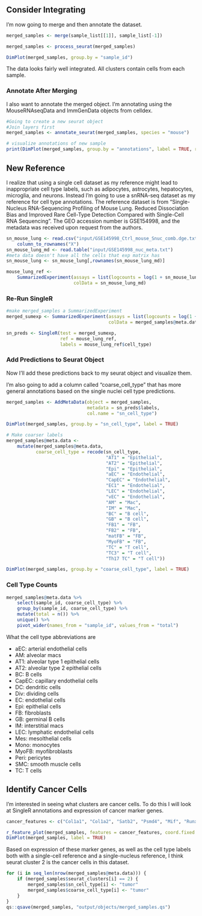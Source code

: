 ## Consider Integrating

I'm now going to merge and then annotate the dataset.

```r
merged_samples <- merge(sample_list[[1]], sample_list[-1])

merged_samples <- process_seurat(merged_samples)

DimPlot(merged_samples, group.by = "sample_id")
```

The data looks fairly well integrated. All clusters contain cells from each sample.

### Annotate After Merging

I also want to annotate the merged object. I'm annotating using the MouseRNAseqData and ImmGenData objects from celldex.

```r
#Going to create a new seurat object
#Join layers first
merged_samples <- annotate_seurat(merged_samples, species = "mouse")

# visualize annotations of new sample
print(DimPlot(merged_samples, group.by = "annotations", label = TRUE, repel = TRUE))
```

## New Reference

I realize that using a single cell dataset as my reference might lead to inappropriate cell type labels, such as adipocytes, astrocytes, hepatocytes, microglia, and neurons. Instead I'm going to use a snRNA-seq dataset as my reference for cell type annotations. The reference dataset is from "Single-Nucleus RNA-Sequencing Profiling of Mouse Lung. Reduced Dissociation Bias and Improved Rare Cell-Type Detection Compared with Single-Cell RNA Sequencing". The GEO accession number is GSE154998, and the metadata was received upon request from the authors.

```r
sn_mouse_lung <- read.csv("input/GSE145998_Ctrl_mouse_Snuc_comb.dge.txt", sep = ",", header = TRUE) %>%
    column_to_rownames("X")
sn_mouse_lung_md <- read.table("input/GSE145998_nuc_meta.txt")
#meta data doesn't have all the cells that exp matrix has
sn_mouse_lung <- sn_mouse_lung[,rownames(sn_mouse_lung_md)]

mouse_lung_ref <-
    SummarizedExperiment(assays = list(logcounts = log(1 + sn_mouse_lung)),
                         colData = sn_mouse_lung_md)
```

### Re-Run SingleR

```r
#make merged_samples a SummarizedExperiment
merged_sumexp <- SummarizedExperiment(assays = list(logcounts = log(1 + GetAssayData(merged_samples, slot = "counts"))),
                                      colData = merged_samples@meta.data)

sn_preds <- SingleR(test = merged_sumexp,
                    ref = mouse_lung_ref,
                    labels = mouse_lung_ref$cell_type)
```

### Add Predictions to Seurat Object

Now I'll add these predictions back to my seurat object and visualize them.

I'm also going to add a column called "coarse_cell_type" that has more general annotations based on the single nuclei cell type predictions.

```r
merged_samples <- AddMetaData(object = merged_samples,
                              metadata = sn_preds$labels,
                              col.name = "sn_cell_type")

DimPlot(merged_samples, group.by = "sn_cell_type", label = TRUE)

# Make coarser labels
merged_samples@meta.data <-
    mutate(merged_samples@meta.data,
           coarse_cell_type = recode(sn_cell_type,
                                     "AT1" = "Epithelial",
                                     "AT2" = "Epithelial",
                                     "Epi" = "Epithelial",
                                     "aEC" = "Endothelial",
                                     "CapEC" = "Endothelial",
                                     "EC1" = "Endothelial",
                                     "LEC" = "Endothelial",
                                     "vEC" = "Endothelial",
                                     "AM" = "Mac",
                                     "IM" = "Mac",
                                     "BC" = "B cell",
                                     "GB" = "B cell",
                                     "FB1" = "FB",
                                     "FB2" = "FB",
                                     "matFB" = "FB",
                                     "MyoFB" = "FB",
                                     "TC" = "T cell",
                                     "TC3" = "T cell",
                                     "Th17 TC" = "T cell"))

DimPlot(merged_samples, group.by = "coarse_cell_type", label = TRUE)
```

### Cell Type Counts

```r
merged_samples@meta.data %>%
    select(sample_id, coarse_cell_type) %>%
    group_by(sample_id, coarse_cell_type) %>%
    mutate(total = n()) %>%
    unique() %>%
    pivot_wider(names_from = "sample_id", values_from = "total") 
```

What the cell type abbreviations are

- aEC: arterial endothelial cells
- AM: alveolar macs
- AT1: alveolar type 1 epithelial cells
- AT2: alveolar type 2 epithelial cells
- BC: B cells
- CapEC: capillary endothelial cells
- DC: dendritic cells
- Div: dividing cells
- EC: endothelial cells
- Epi: epithelial cells
- FB: fibroblasts
- GB: germinal B cells
- IM: interstitial macs
- LEC: lymphatic endothelial cells
- Mes: mesolthelial cells
- Mono: monocytes
- MyoFB: myofibroblasts
- Peri: pericytes
- SMC: smooth muscle cells
- TC: T cells

## Identify Cancer Cells

I'm interested in seeing what clusters are cancer cells. To do this I will look at SingleR annotations and expression of cancer marker genes.

```r
cancer_features <- c("Col1a1", "Col1a2", "Satb2", "Psmd4", "Mif", "Runx2")

r_feature_plot(merged_samples, features = cancer_features, coord.fixed = TRUE, ncol = 3)
DimPlot(merged_samples, label = TRUE)
```

Based on expression of these marker genes, as well as the cell type labels both with a single-cell reference and a single-nucleus reference, I think seurat cluster 2 is the cancer cells in this dataset.

```r
for (i in seq_len(nrow(merged_samples@meta.data))) {
    if (merged_samples$seurat_clusters[i] == 2) {
        merged_samples$sn_cell_type[i] <- "tumor"
        merged_samples$coarse_cell_type[i] <- "tumor"
    }
}
qs::qsave(merged_samples, "output/objects/merged_samples.qs")
```
